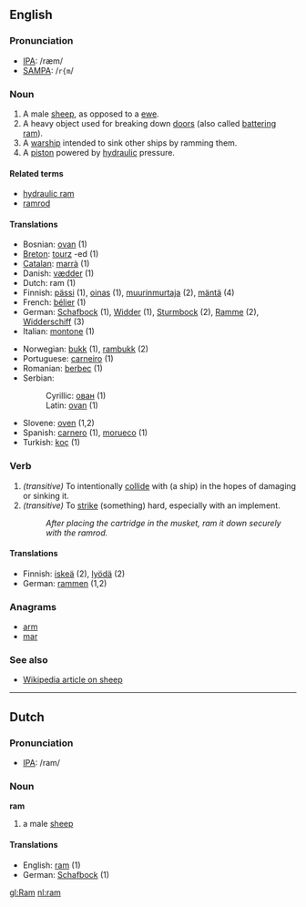 {{see|RAM}}
==English==

===Pronunciation===
*[[w:IPA|IPA]]: /ræm/
*[[w:SAMPA|SAMPA]]: /<tt>r{m</tt>/

===Noun===
{{en-noun|ram|rams}}

# A male [[sheep]], as opposed to a [[ewe]].
# A heavy object used for breaking down [[door]]s (also called [[battering ram]]).
# A [[warship]] intended to sink other ships by ramming them.
# A [[piston]] powered by [[hydraulic]] pressure.

====Related terms====
*[[hydraulic ram]]
*[[ramrod]]

====Translations====
{{top}}
*Bosnian: [[ovan]] {{m}} (1)
*[[Breton]]: [[tourz]] {{m}} -ed {{p}} (1)
*[[Catalan]]: [[marrà]] {{m}} (1)
*Danish: [[vædder]] (1)
*Dutch: ram {{m}} (1)
*Finnish: [[pässi]] (1), [[oinas]] (1), [[muurinmurtaja]] (2), [[mäntä]] (4)
*French: [[bélier]] {{m}} (1)
*German: [[Schafbock]] {{m}} (1), [[Widder]] {{m}} (1), [[Sturmbock]] {{m}} (2), [[Ramme]] {{f}} (2), [[Widderschiff]] {{n}} (3)
*Italian: [[montone]] {{m}} (1)
{{mid}}
*Norwegian: [[bukk]] {{m}} (1), [[rambukk]] {{m}} (2)
*Portuguese: [[carneiro]] {{m}} (1)
*Romanian: [[berbec]] (1)
*Serbian:
*:Cyrillic: [[ован]] {{m}} (1)
*:Latin: [[ovan]] {{m}} (1)
*Slovene: [[oven]] {{m}} (1,2)
*Spanish: [[carnero]] {{m}} (1), [[morueco]] {{m}} (1)
*Turkish: [[koç]] (1)
{{bottom}}

===Verb===
{{en-verb|ram|rams|rammed|ramming}}

#''(transitive)'' To intentionally [[collide]] with (a ship) in the hopes of damaging or sinking it.
#''(transitive)'' To [[strike]] (something) hard, especially with an implement.
#: ''After placing the cartridge in the musket, ram it down securely with the ramrod.''

====Translations====
{{top}}
*Finnish: [[iskeä]] (2), [[lyödä]] (2)
*German: [[rammen]] (1,2)
{{mid}}
{{bottom}}

===Anagrams===
*[[arm]]
*[[mar]]

===See also===
*[[w:sheep|Wikipedia article on sheep]]



----
==Dutch==
===Pronunciation===
*[[w:IPA|IPA]]: /ram/

===Noun===
'''ram'''
# a male [[sheep]]
====Translations====
*English: [[ram]] (1)
*German: [[Schafbock]] {{m}} (1)

[[gl:Ram]]
[[nl:ram]]